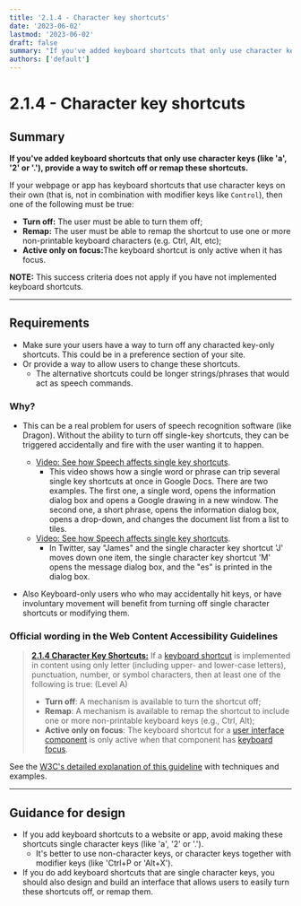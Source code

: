 ```yaml
---
title: '2.1.4 - Character key shortcuts'
date: '2023-06-02'
lastmod: '2023-06-02'
draft: false
summary: "If you've added keyboard shortcuts that only use character keys (like 'a', '2' or '.'), provide a way to switch off or remap these shortcuts."
authors: ['default']
---
```


# 2.1.4 - Character key shortcuts

## Summary

**If you've added keyboard shortcuts that only use character keys (like 'a', '2' or '.'), provide a way to switch off or remap these shortcuts.**

If your webpage or app has keyboard shortcuts that use character keys on their own (that is, not in combination with modifier keys like `Control`), then one of the following must be true:
* <strong>Turn off:</strong> The user must be able to turn them off;
* <strong>Remap:</strong> The user must be able to remap the shortcut to use one or more non-printable keyboard characters (e.g. Ctrl, Alt, etc);
* <strong>Active only on focus:</strong>The keyboard shortcut is only active when it has focus.

<strong>NOTE:</strong> This success criteria does not apply if you have not implemented keyboard shortcuts.

---

## Requirements

* Make sure your users have a way to turn off any characted key-only shortcuts. This could be in a preference section of your site.
* Or provide a way to allow users to change these shortcuts.
  * The alternative shortcuts could be longer strings/phrases that would act as speech commands.

### Why?

* This can be a real problem for users of speech recognition software (like Dragon). Without the ability to turn off single-key shortcuts, they can be triggered accidentally and fire with the user wanting it to happen.

  * [Video: See how Speech affects single key shortcuts](https://www.youtube.com/watch?v=xzSyIA4OWYE).
    * This video shows how a single word or phrase can trip several single key shortcuts at once in Google Docs. There are two examples. The first one, a single word, opens the information dialog box and opens a Google drawing in a new window. The second one, a short phrase, opens the information dialog box, opens a drop-down, and changes the document list from a list to tiles.
  * [Video: See how Speech affects single key shortcuts](https://www.youtube.com/watch?v=OPjfpDU9S08).
    * In Twitter, say "James" and the single character key shortcut 'J' moves down one item, the single character key shortcut 'M' opens the message dialog box, and the "es" is printed in the dialog box.

* Also Keyboard-only users who who may accidentally hit keys, or have involuntary movement will benefit from turning off single character shortcuts or modifying them.

### Official wording in the Web Content Accessibility Guidelines

> [**2.1.4 Character Key Shortcuts:**](https://www.w3.org/WAI/WCAG21/Understanding/character-key-shortcuts.html) If a [keyboard shortcut](https://www.w3.org/WAI/WCAG21/Understanding/character-key-shortcuts.html#dfn-keyboard-shortcut) is implemented in content using only letter (including upper- and lower-case letters), punctuation, number, or symbol characters, then at least one of the following is true: (Level A)
>
> * **Turn off**: A mechanism is available to turn the shortcut off;
> * **Remap**: A mechanism is available to remap the shortcut to include one or more non-printable keyboard keys (e.g., Ctrl, Alt);
> * **Active only on focus**: The keyboard shortcut for a [user interface component](https://www.w3.org/WAI/WCAG21/Understanding/character-key-shortcuts.html#dfn-user-interface-component) is only active when that component has [keyboard focus](/playbook/definitions#keyboard-focus).

See the [W3C's detailed explanation of this guideline](https://www.w3.org/WAI/WCAG21/Understanding/character-key-shortcuts.html) with techniques and examples.

---

## Guidance for design

* If you add keyboard shortcuts to a website or app, avoid making these shortcuts single character keys (like 'a', '2' or '.').
  * It's better to use non-character keys, or character keys together with modifier keys (like 'Ctrl+P or 'Alt+X').
* If you do add keyboard shortcuts that are single character keys, you should also design and build an interface that allows users to easily turn these shortcuts off, or remap them.
